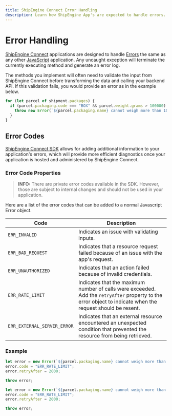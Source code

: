 ```yaml
---
title: ShipEngine Connect Error Handling
description: Learn how ShipEngine App's are expected to handle errors.
---
```




Error Handling
=============

[ShipEngine Connect](./index.mdx) applications are designed to handle [Errors](https://developer.mozilla.org/en-US/docs/Web/JavaScript/Reference/Global_Objects/Error) the same as any other [JavaScript](https://developer.mozilla.org/en-US/docs/Web/JavaScript) application. Any uncaught exception will terminate the currently executing method and generate an error log.

The methods you implement will often need to validate the input from ShipEngine Connect before transforming the data and calling your backend API. If this validation fails, you would provide an error as in the example below.

```javascript highlights="3"
for (let parcel of shipment.packages) {
  if (parcel.packaging.code === "BOX" && parcel.weight.grams > 100000) {
    throw new Error(`${parcel.packaging.name} cannot weigh more than 100 kilograms`);
  }
}
```

Error Codes
-----------
[ShipEngine Connect SDK](sdk.mdx) allows for adding additional information to your application's errors, which will provide more efficient diagnostics once your application is hosted
and administered by ShipEngine Connect.




### Error Code Properties

> **INFO:** There are private error codes available in the SDK. However, those are subject to internal changes and should not be used in your application.

Here are a list of the error codes that can be added to a normal Javascript Error object.

| Code                        | Description |
| -----                       | ----------- |
| `ERR_INVALID`               | Indicates an issue with validating inputs. |
| `ERR_BAD_REQUEST`           | Indicates that a resource request failed because of an issue with the app's request. |
| `ERR_UNAUTHORIZED`          | Indicates that an action failed because of invalid credentials. |
| `ERR_RATE_LIMIT`            | Indicates that the maximum number of calls were exceeded. Add the `retryAfter` property to the error object to indicate when the request should be resent. |
| `ERR_EXTERNAL_SERVER_ERROR` | Indicates that an external resource encountered an unexpected condition that prevented the resource from being retrieved. |

### Example

```javascript
let error = new Error(`${parcel.packaging.name} cannot weigh more than 100 kilograms`);
error.code = "ERR_RATE_LIMIT";
error.retryAfter = 2000;

throw error;
```

```typescript
let error = new Error(`${parcel.packaging.name} cannot weigh more than 100 kilograms`) as ShipEngineError;
error.code = "ERR_RATE_LIMIT";
error.retryAfter = 2000;

throw error;
```

<Pager
  prev="./typescript.mdx" prevTitle="Developing in TypeScript"
  next="./sandbox.mdx" nextTitle="Sandbox"
/>
